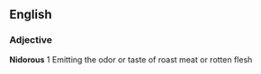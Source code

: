==English==
===Adjective===
'''Nidorous'''
1 Emitting the odor or taste of roast meat or rotten flesh